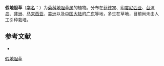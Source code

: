 {{Speciesbox
| name = 假地胆草
| status = 
| status_system = 
| image = 
| genus = Elephantopus
| species = spicatus
| authority = (Juss. ex Aubl.) Gleason
}}

'''假地胆草'''（[[学名|学名]]：{{lang|la|''Elephantopus spicatus''}}）为[[菊科|菊科]][[地胆草属|地胆草属]]的植物。分布在[[菲律宾|菲律宾]]、[[印度尼西亚|印度尼西亚]]、[[台湾岛|台湾岛]]、[[非洲|非洲]]、[[马来西亚|马来西亚]]、[[美洲|美洲]]以及[[中国大陆|中国大陆]]的[[广东|广东]]等地，多生在草地，目前尚未由人工引种栽培。

== 参考文献 ==
<div class="references-small">
* {{cite web| url =http://www.bioinfo.cn/db05/KmzwSpecies.php?action=view&id=5198| title =假地胆草| work =《中国高等植物数据库全库》| publisher =中国科学院微生物研究所| author =昆明植物研究所| accessdate =2009-02-25| deadurl =yes| archiveurl =https://web.archive.org/web/20160305061502/http://www.bioinfo.cn/db05/KmzwSpecies.php?action=view&id=5198| archivedate =2016-03-05}}
</div>
{{Taxonbar|from=Q15629468}}

[[Category:地胆草属|假地胆草]]


{{植物小作品}}